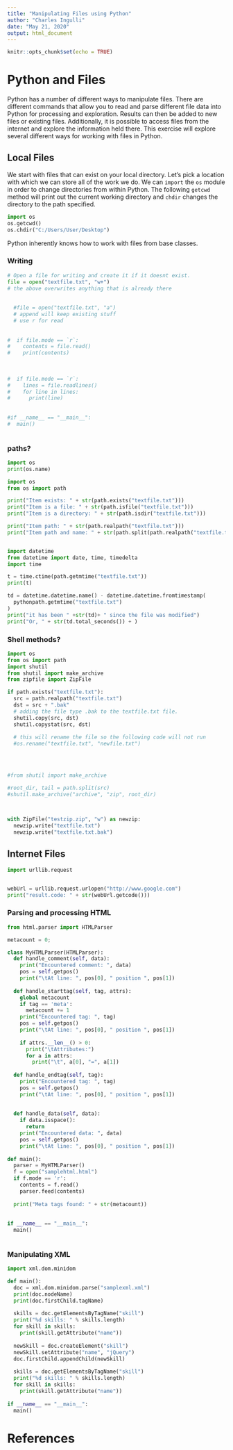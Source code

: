 ```yaml
---
title: "Manipulating Files using Python"
author: "Charles Ingulli"
date: "May 21, 2020"
output: html_document
---
```


```r
knitr::opts_chunk$set(echo = TRUE)
```


# Python and Files

Python has a number of different ways to manipulate files. There are different commands that allow you to read and parse different file data into Python for processing and exploration. Results can then be added to new files or existing files. Additionally, it is possible to access files from the internet and explore the information held there. This exercise will explore several different ways for working with files in Python.

## Local Files

We start with files that can exist on your local directory. Let's pick a location with which we can store all of the work we do.
We can `import` the `os` module in order to change directories from within Python. The following `getcwd` method will print out the current working directory and `chdir` changes the directory to the path specified.

```python
import os
os.getcwd()
os.chdir("C:/Users/User/Desktop")
```

Python inherently knows how to work with files from base classes.

### Writing




```python

# Open a file for writing and create it if it doesnt exist.
file = open("textfile.txt", "w+")
# the above overwrites anything that is already there
  
  
  #file = open("textfile.txt", "a")
  # append will keep existing stuff
  # use r for read
  
  
#  if file.mode == `r`:
#    contents = file.read()
#    print(contents)
    
    
    
#  if file.mode == `r`:
#    lines = file.readlines()
#    for line in lines:
#      print(line)
    
    
#if __name__ == "__main__":
#  main()
  
```


### paths?

```python
import os
print(os.name)

import os
from os import path

print("Item exists: " + str(path.exists("textfile.txt")))
print("Item is a file: " + str(path.isfile("textfile.txt")))
print("Item is a directory: " + str(path.isdir("textfile.txt")))

print("Item path: " + str(path.realpath("textfile.txt")))
print("Item path and name: " + str(path.split(path.realpath("textfile.txt")))


import datetime
from datetime import date, time, timedelta
import time

t = time.ctime(path.getmtime("textfile.txt"))
print(t)

td = datetime.datetime.name() - datetime.datetime.fromtimestamp(
  pythonpath.getmtime("textfile.txt")
)
print("it has been " +str(td)+ " since the file was modified")
print("Or, " + str(td.total_seconds()) + )

```


### Shell methods?

```python

import os
from os import path
import shutil
from shutil import make_archive
from zipfile import ZipFile

if path.exists("textfile.txt"):
  src = path.realpath("textfile.txt")
  dst = src + ".bak" 
  # adding the file type .bak to the textfile.txt file.
  shutil.copy(src, dst)
  shutil.copystat(src, dst)
  
  # this will rename the file so the following code will not run
  #os.rename("textfile.txt", "newfile.txt")
  
  


#from shutil import make_archive

#root_dir, tail = path.split(src)
#shutil.make_archive("archive", "zip", root_dir)
  


with ZipFile("testzip.zip", "w") as newzip:
  newzip.write("textfile.txt")
  newzip.write("textfile.txt.bak")

```


## Internet Files

```python
import urllib.request


webUrl = urllib.request.urlopen("http://www.google.com")
print("result.code: " + str(webUrl.getcode()))

```



### Parsing and processing HTML


```python
from html.parser import HTMLParser

metacount = 0;

class MyHTMLParser(HTMLParser):
  def handle_comment(self, data):
    print("Encountered comment: ", data)
    pos = self.getpos()
    print("\tAt line: ", pos[0], " position ", pos[1])
  
  def handle_starttag(self, tag, attrs):
    global metacount
    if tag == 'meta':
      metacount += 1
    print("Encountered tag: ", tag)
    pos = self.getpos()
    print("\tAt line: ", pos[0], " position ", pos[1])
    
    if attrs.__len__() > 0:
      print("\tAttributes:")
      for a in attrs:
        print("\t", a[0], "=", a[1])
    
  def handle_endtag(self, tag):
    print("Encountered tag: ", tag)
    pos = self.getpos()
    print("\tAt line: ", pos[0], " position ", pos[1])
    
    
  def handle_data(self, data):
    if data.isspace():
      return
    print("Encountered data: ", data)
    pos = self.getpos()
    print("\tAt line: ", pos[0], " position ", pos[1])
      
def main():
  parser = MyHTMLParser()
  f = open("samplehtml.html")
  if f.mode == 'r':
    contents = f.read()
    parser.feed(contents)
    
  print("Meta tags found: " + str(metacount))
    
    
if __name__ == "__main__":
  main()
  
```


### Manipulating XML

```python
import xml.dom.minidom

def main():
  doc = xml.dom.minidom.parse("samplexml.xml")
  print(doc.nodeName)
  print(doc.firstChild.tagName)
  
  skills = doc.getElementsByTagName("skill")
  print("%d skills: " % skills.length)
  for skill in skills: 
    print(skill.getAttribute("name"))
    
  newSkill = doc.createElement("skill")
  newSkill.setAttribute("name", "jQuery")
  doc.firstChild.appendChild(newSkill)
  
  skills = doc.getElementsByTagName("skill")
  print("%d skills: " % skills.length)
  for skill in skills: 
    print(skill.getAttribute("name"))
  
if __name__ == "__main__":
  main()
```


# References


